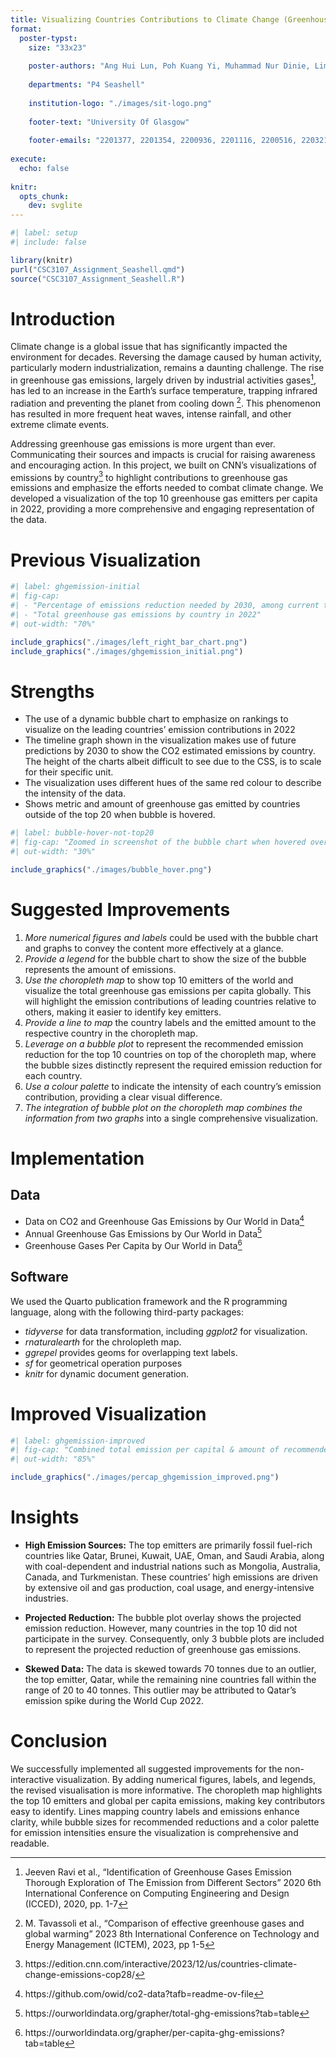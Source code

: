 ```yaml
---
title: Visualizing Countries Contributions to Climate Change (Greenhouse Gases Emission)
format: 
  poster-typst:
    size: "33x23"
    
    poster-authors: "Ang Hui Lun, Poh Kuang Yi, Muhammad Nur Dinie, Lim Wei Wen, Efilio Yodia Garcia, Tan Ang Kang"
    
    departments: "P4 Seashell"
    
    institution-logo: "./images/sit-logo.png"
    
    footer-text: "University Of Glasgow"
    
    footer-emails: "2201377, 2201354, 2200936, 2201116, 2200516, 2203210"
    
execute:
  echo: false
  
knitr: 
  opts_chunk:
    dev: svglite
---
```


```r
#| label: setup
#| include: false

library(knitr)
purl("CSC3107_Assignment_Seashell.qmd")
source("CSC3107_Assignment_Seashell.R")
```

# Introduction
 
Climate change is a global issue that has significantly impacted the environment for decades. Reversing the damage caused by human activity, particularly modern industrialization, remains a daunting challenge. The rise in greenhouse gas emissions, largely driven by industrial activities gases[^jeeven_identification_2020], has led to an increase in the Earth's surface temperature, trapping infrared radiation and preventing the planet from cooling down [^tavassoli_effective_2023]. This phenomenon has resulted in more frequent heat waves, intense rainfall, and other extreme climate events. 

[^jeeven_identification_2020]: Jeeven Ravi et al., "Identification of Greenhouse Gases Emission Thorough Exploration of The Emission from Different Sectors" 2020 6th International Conference on Computing Engineering and Design (ICCED), 2020, pp. 1-7
[^tavassoli_effective_2023]: M. Tavassoli et al., "Comparison of effective greenhouse gases and global warming" 2023 8th International Conference on Technology and Energy Management (ICTEM), 2023, pp 1-5

Addressing greenhouse gas emissions is more urgent than ever. Communicating their sources and impacts is crucial for raising awareness and encouraging action. In this project, we built on CNN's visualizations of emissions by country[^CNN_article_2024] to highlight contributions to greenhouse gas emissions and emphasize the efforts needed to combat climate change. We developed a visualization of the top 10 greenhouse gas emitters per capita in 2022, providing a more comprehensive and engaging representation of the data.

[^CNN_article_2024]: https://edition.cnn.com/interactive/2023/12/us/countries-climate-change-emissions-cop28/

# Previous Visualization

```r
#| label: ghgemission-initial
#| fig-cap: 
#| - "Percentage of emissions reduction needed by 2030, among current top emitters"
#| - "Total greenhouse gas emissions by country in 2022"
#| out-width: "70%"

include_graphics("./images/left_right_bar_chart.png")
include_graphics("./images/ghgemission_initial.png")
```


# Strengths

*   The use of a dynamic bubble chart to emphasize on rankings to visualize on the leading countries’ emission contributions in 2022
*   The timeline graph shown in the visualization makes use of future predictions by 2030 to show the CO2 estimated emissions by country. The height of the charts albeit difficult to see due to the CSS, is to scale for their specific unit.
*   The visualization uses different hues of the same red colour to describe the intensity of the data.
*   Shows metric and amount of greenhouse gas emitted by countries outside of the top 20 when bubble is hovered.  

```r
#| label: bubble-hover-not-top20
#| fig-cap: "Zoomed in screenshot of the bubble chart when hovered over to show metric and amount of greenhouse gas emitted by country outside of the top 20"
#| out-width: "30%"

include_graphics("./images/bubble_hover.png")
```

# Suggested Improvements

1.    *More numerical figures and labels* could be used with the  bubble chart and graphs to convey the content more effectively at a glance.
1.    *Provide a legend* for the bubble chart to show the size of the bubble represents the amount of emissions.
1.    *Use the choropleth map* to show top 10 emitters of the world and visualize the total greenhouse gas emissions per capita globally. This will highlight the emission contributions of leading countries relative to others, making it easier to identify key emitters.
1.    *Provide a line to map* the country labels and the emitted amount to the respective country in the choropleth map.
1.    *Leverage on a bubble plot* to represent the recommended emission reduction for the top 10 countries on top of the choropleth map, where the bubble sizes distinctly represent the required emission reduction for each country.
1.    *Use a colour palette* to indicate the intensity of each country's emission contribution, providing a clear visual difference.
1.    *The integration of bubble plot on the choropleth map combines the information from two graphs* into a single comprehensive visualization.

# Implementation

## Data
*   Data on CO2 and Greenhouse Gas Emissions by Our World in Data[^co2_ghg_owd_2024]
*   Annual Greenhouse Gas Emissions by Our World in Data[^ghg_owd_2024]
*   Greenhouse Gases Per Capita by Our World in Data[^ghg_percap_owd_2024]

[^co2_ghg_owd_2024]: https://github.com/owid/co2-data?tafb=readme-ov-file
[^ghg_owd_2024]: https://ourworldindata.org/grapher/total-ghg-emissions?tab=table
[^ghg_percap_owd_2024]: https://ourworldindata.org/grapher/per-capita-ghg-emissions?tab=table

## Software
We used the Quarto publication framework and the R programming language, along with the following third-party packages:

*   *tidyverse* for data transformation, including *ggplot2* for visualization.
*   *rnaturalearth* for the chrolopleth map.
*   *ggrepel* provides geoms for overlapping text labels.
*   *sf* for geometrical operation purposes
*   *knitr* for dynamic document generation.

# Improved Visualization

```r
#| label: ghgemission-improved
#| fig-cap: "Combined total emission per capital & amount of recommended reduction of greenhouse gases."
#| out-width: "85%"

include_graphics("./images/percap_ghgemission_improved.png")
```

# Insights

*   **High Emission Sources:** The top emitters are primarily fossil fuel-rich countries like Qatar, Brunei, Kuwait, UAE, Oman, and Saudi Arabia, along with coal-dependent and industrial nations such as Mongolia, Australia, Canada, and Turkmenistan. These countries' high emissions are driven by extensive oil and gas production, coal usage, and energy-intensive industries.

*   **Projected Reduction:** The bubble plot overlay shows the projected emission reduction. However, many countries in the top 10 did not participate in the survey. Consequently, only 3 bubble plots are included to represent the projected reduction of greenhouse gas emissions.

*   **Skewed Data:** The data is skewed towards 70 tonnes due to an outlier, the top emitter, Qatar, while the remaining nine countries fall within the range of 20 to 40 tonnes. This outlier may be attributed to Qatar's emission spike during the World Cup 2022.

# Conclusion
We successfully implemented all suggested improvements for the non-interactive visualization. By adding numerical figures, labels, and legends, the revised visualisation is more informative. The choropleth map highlights the top 10 emitters and global per capita emissions, making key contributors easy to identify. Lines mapping country labels and emissions enhance clarity, while bubble sizes for recommended reductions and a color palette for emission intensities ensure the visualization is comprehensive and readable.